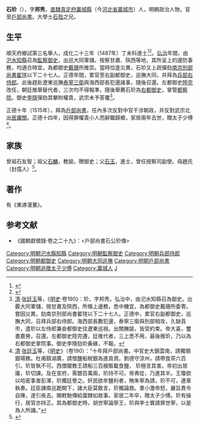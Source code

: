 {{明清人物信息框
| 姓名 = 石玠
| 原名 =
| 圖片名稱= 
| 圖片大小 =
| 圖片說明 = 
| 最高職務 = 太子少保戶部尚書
| 國家 = 大明
| 爵位 =
| 籍貫 = [[北直隸|直隸]][[真定府|真定府]][[藁城縣|藁城縣]]
| 族裔 = 漢族
| 字號 = 字邦秀
| 諡號 = 
| 出生日期 = [[天顺_(明朝)|天順]]七年（1463年）
| 出生地點 = 
| 逝世日期 = [[正德_(明朝)|正德]]十六年（1521年）
| 逝世地點 = 
| 墓葬 =
| 配偶 =
| 親屬 = [[石玉|石玉]]（父）、[[石珤|石珤]]（弟）
| 出身 = *成化二十三年丁未科進士出身
| 經歷 = 
| 著作 =
}}
'''石玠'''（{{bd|1463年||1521年|catIdx=Shi石}}），字'''邦秀'''，[[北直隸|直隸]][[真定府|真定府]][[藁城縣|藁城縣]]（今[[河北省|河北省]][[藁城市|藁城市]]）人，明朝政治人物，官至[[明朝戶部尚書|戶部尚書]]。大學士[[石珤|石珤]]之兄。

== 生平 ==
順天府鄉試第三名舉人，成化二十三年（1487年）丁未科進士<ref>{{Cite book|title=《[[皇明贡举考|皇明贡举考]]》卷五|last=（明）[[张朝瑞|张朝瑞]]|first=|publisher=《续修四库全书》史部第828册|year=|isbn=|location=|pages=}}</ref><ref>{{Cite book|title=贡举志五种 上|last=鲁小俊，江俊伟著|first=|publisher=武汉：武汉大学出版社|year=2009|isbn=978-7-307-07043-1|location=|pages=256-258}}</ref>。[[弘治_(明朝)|弘治]]年間，由[[汜水|汜水]][[知縣|知縣]]召為[[監察御史|監察御史]]，出巡大同軍儲，按察甘肅、陝西等地，其所呈上的邊防事務，均適合時宜，為都御史[[戴珊|戴珊]]所推崇。當時恰逢災異，石玠又上疏彈劾[[南京刑部尚書|南京刑部尚書]][[翟瑄|翟瑄]]以下二十七人。正德年間，累官至右副都御史，巡撫大同，并拜為[[兵部右侍郎|兵部右侍郎]]。此後趕赴遼東巡撫[[泰寧三衛|泰寧三衛]]與海西部長犯邊諸事，隨後召還。左都御史[[陸完|陸完]]改任，朝廷推舉替代者，三次均不得報準，隨後舉薦石玠為[[右都御史|右都御史]]，掌管[[都察院|都察院]]。御史[[李隱|李隱]]彈劾其攀附權貴，武宗未予答覆<ref>[[清|清]]·[[张廷玉|张廷玉]]等，《[[明史|明史]]·卷190》：玠，字邦秀。弘治中，由汜水知縣召為御史。出覈大同軍儲，按甘肅及陝西，所條上邊務，悉中機宜，為都御史戴珊所委寄。嘗因災異，劾南京刑部尚書翟瑄以下二十七人。正德中，累官右副都御史，巡撫大同，召拜兵部右侍郎。海西部長數犯邊，泰寧三衛與別部相攻，久缺貢市，遣玠以左侍郎兼僉都御史往遼東巡視。出關撫諭，皆受約束。帝大喜，璽書嘉勞，召還。左都御史陸完遷，廷推代者，三上悉不用，最後推玠，乃以為右都御史掌院事。御史李隱劾玠夤緣，不報。</ref>。

正德十年（1515年），拜為[[戶部尚書|戶部尚書]]，任內多次反對中官干涉朝政，并反對武宗北出[[居庸關|居庸關]]。正德十四年，因得罪權貴小人而辭職歸鄉，家居兩年去世，贈太子少傅<ref>[[清|清]]·[[张廷玉|张廷玉]]等，《[[明史|明史]]》（卷190）：“十年拜戶部尚書。中官史大鎮雲南，請獨領銀場務。杜甫鎮湖廣，請借鹽船稅銀為進貢資。劉德守涼州，請帶食茶六百引。玠皆執不可。西僧闡教王請船三百艘販載食鹽， 玠極言其害。帝初出居庸，玠切諫。及在宣府，需銀百萬兩，玠持不可。帝弗從，乃進其半。王瓊欲以哈密事害彭澤，玠獨廷譽之。奸民欲牟鹽利者，賄朱寧為請，玠不可，連章執奏。廷臣諫南巡跪闕下，諸大臣莫敢言，玠獨論救。羣小激帝怒，嚴旨責令自陳，遂引疾去。賜敕馳傳給廩隸如故事。家居二年卒，贈太子少傅。玠有操行，居官亦持正。其為都御史時，胡世寧論寧王，玠與李士實請罪世寧，以是為人所譏。”</ref>。

==家族==
曾祖石友智；祖父[[石麟|石麟]]，教諭，贈御史；父[[石玉|石玉]]，進士，曾任按察司副使。母趙氏（封孺人）<ref>{{Cite book|title=天一阁藏明代科举录选刊 登科录 点校本|last=龚延明主编|first=|publisher=宁波出版社|year=2016|isbn=978-7-5526-2320-8|location=宁波|pages=|quote=《天一閣藏明代科舉錄選刊.登科錄》之《成化二十三年進士登科錄》}}</ref>。

==著作==
有《東滹漫藳》。

==参考文献==
{{reflist}}
*《國朝獻徵錄·卷之二十九》：<戶部尚書石公玠傳>

{{start box}}
{{s-off}}
{{succession box|[[馬中錫|馬中錫]]|[[謝綬|謝　綬]]|[[明朝大同巡撫|明朝大同巡撫]]|<small>正德六年（1511年）上任</small>}}
{{succession box|[[王瓊_(成化進士)|王　瓊]]|[[楊潭|楊　潭]]|[[明朝戶部尚書|明朝戶部尚書]]|<small>正德十年（1515年）上任</small>}}
{{end box}}
{{成化二十三年丁未科殿試金榜}}
{{DEFAULTSORT:Shi石}}
[[Category:明朝汜水縣知縣|Category:明朝汜水縣知縣]]
[[Category:明朝監察御史|Category:明朝監察御史]]
[[Category:明朝兵部侍郎|Category:明朝兵部侍郎]]
[[Category:明朝都御史|Category:明朝都御史]]
[[Category:明朝大同巡撫|Category:明朝大同巡撫]]
[[Category:明朝戶部尚書|Category:明朝戶部尚書]]
[[Category:明朝追赠太子少傅|Category:明朝追赠太子少傅]]
[[Category:藁城人|Category:藁城人]]
[[Category:石姓|J]]